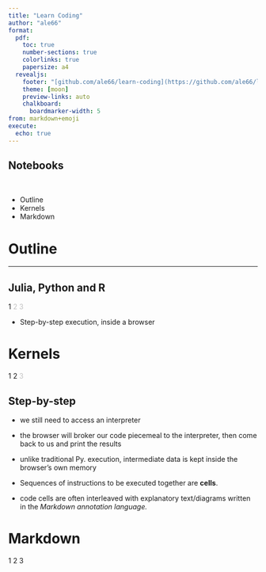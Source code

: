 ```yaml
---
title: "Learn Coding"
author: "ale66"
format: 
  pdf:
    toc: true
    number-sections: true
    colorlinks: true
    papersize: a4
  revealjs:
    footer: "[github.com/ale66/learn-coding](https://github.com/ale66/learn-coding)&nbsp;&nbsp;&nbsp;"
    theme: [moon]
    preview-links: auto
    chalkboard: 
      boardmarker-width: 5
from: markdown+emoji
execute:
  echo: true
---
```


## Notebooks

<br/>

::: {.incremental}
- Outline
- Kernels
- Markdown
:::

# Outline

---

## Julia, Python and R

::: {.absolute top="0" left="100%"}
::: {.sectionhead}
1 [2 3]{style="opacity:0.25"}
:::
:::

- Step-by-step execution, inside a browser

# Kernels 

::: {.absolute top="0" left="100%"}
::: {.sectionhead}
1 2 [3]{style="opacity:0.25"}
:::
:::

## Step-by-step

- we still need to access an interpreter
 
- the browser will broker our code piecemeal to the interpreter, then come back to us and print the results

- unlike traditional Py. execution, intermediate data is kept inside the browser's own memory

- Sequences of instructions to be executed together are __cells__.

- code cells are often interleaved with explanatory text/diagrams written in the *Markdown annotation language.*

# Markdown 

::: {.absolute top="0" left="100%"}
::: {.sectionhead}
1 2 3 []{style="opacity:0.25"}
:::
:::